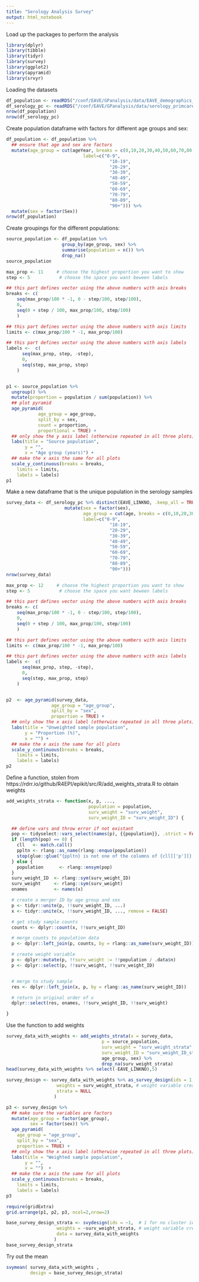 ```yaml
---
title: "Serology Analysis Survey"
output: html_notebook
---
```


Load up the packages to perform the analysis

```r
library(dplyr)
library(tibble)
library(tidyr)
library(survey)
library(ggplot2)
library(apyramid)
library(srvyr)
```



Loading the datasets

```r
df_population <- readRDS("/conf/EAVE/GPanalysis/data/EAVE_demographics_SK.rds")
df_serology_pc <- readRDS("/conf/EAVE/GPanalysis/data/serology_primcare_march22.rds")
nrow(df_population)
nrow(df_serology_pc)
```

Create population dataframe with factors for different age groups and sex:

```r
df_population <- df_population %>%
  ## ensure that age and sex are factors
  mutate(age_group = cut(ageYear, breaks = c(0,10,20,30,40,50,60,70,80,90,1000),
                             label=c("0-9", 
                                       "10-19", 
                                       "20-29",
                                       "30-39", 
                                       "40-49",
                                       "50-59",
                                       "60-69",
                                       "70-79",
                                       "80-89",
                                       "90+"))) %>%
  mutate(sex = factor(Sex))
nrow(df_population)
```

Create groupings for the different populations:

```r
source_population <- df_population %>%
                     group_by(age_group, sex) %>% 
                     summarise(population = n()) %>% 
                     drop_na()
source_population
```



```r
max_prop <- 11     # choose the highest proportion you want to show 
step <- 5           # choose the space you want beween labels 

## this part defines vector using the above numbers with axis breaks
breaks <- c(
    seq(max_prop/100 * -1, 0 - step/100, step/100), 
    0, 
    seq(0 + step / 100, max_prop/100, step/100)
    )

## this part defines vector using the above numbers with axis limits
limits <- c(max_prop/100 * -1, max_prop/100)

## this part defines vector using the above numbers with axis labels
labels <-  c(
      seq(max_prop, step, -step), 
      0, 
      seq(step, max_prop, step)
    )


p1 <- source_population %>%
  ungroup() %>% 
  mutate(proportion = population / sum(population)) %>% 
  ## plot pyramid 
  age_pyramid(
            age_group = age_group, 
            split_by = sex, 
            count = proportion, 
            proportional = TRUE) +
  ## only show the y axis label (otherwise repeated in all three plots)
  labs(title = "Source population", 
       y = "", 
       x = "Age group (years)") + 
  ## make the x axis the same for all plots 
  scale_y_continuous(breaks = breaks, 
    limits = limits, 
    labels = labels)
p1
```



Make a new dataframe that is the unique population in the serology samples


```r
survey_data <- df_serology_pc %>% distinct(EAVE_LINKNO, .keep_all = TRUE)  %>% select(EAVE_LINKNO,age,sex) %>%
                      mutate(sex = factor(sex),
                             age_group = cut(age, breaks = c(0,10,20,30,40,50,60,70,80,90,120),
                             label=c("0-9", 
                                       "10-19", 
                                       "20-29",
                                       "30-39", 
                                       "40-49",
                                       "50-59",
                                       "60-69",
                                       "70-79",
                                       "80-89",
                                       "90+"))) 
nrow(survey_data)
```


```r
max_prop <- 12     # choose the highest proportion you want to show 
step <- 5           # choose the space you want beween labels 

## this part defines vector using the above numbers with axis breaks
breaks <- c(
    seq(max_prop/100 * -1, 0 - step/100, step/100), 
    0, 
    seq(0 + step / 100, max_prop/100, step/100)
    )

## this part defines vector using the above numbers with axis limits
limits <- c(max_prop/100 * -1, max_prop/100)

## this part defines vector using the above numbers with axis labels
labels <-  c(
      seq(max_prop, step, -step), 
      0, 
      seq(step, max_prop, step)
    )


p2  <- age_pyramid(survey_data, 
                 age_group = "age_group", 
                 split_by = "sex",
                 proportion = TRUE) + 
  ## only show the x axis label (otherwise repeated in all three plots)
  labs(title = "Unweighted sample population", 
       y = "Proportion (%)", 
       x = "") + 
  ## make the x axis the same for all plots 
  scale_y_continuous(breaks = breaks, 
    limits = limits, 
    labels = labels)
p2
```

Define a function, stolen from https://rdrr.io/github/R4EPI/epikit/src/R/add_weights_strata.R to obtain weights

```r
add_weights_strata <- function(x, p, ...,
                               population = population,
                               surv_weight = "surv_weight",
                               surv_weight_ID = "surv_weight_ID") {

  ## define vars and throw error if not existant
  pop <- tidyselect::vars_select(names(p), {{population}}, .strict = FALSE)
  if (length(pop) == 0) {
    cll   <- match.call()
    ppltn <- rlang::as_name(rlang::enquo(population))
    stop(glue::glue("{ppltn} is not one of the columns of {cll[['p']]}, check spelling"))
  } else {
    population      <- rlang::ensym(pop)
  }
  surv_weight_ID  <- rlang::sym(surv_weight_ID)
  surv_weight     <- rlang::sym(surv_weight)
  onames          <- names(x)

  # create a merger ID by age group and sex
  p <- tidyr::unite(p, !!surv_weight_ID, ...)
  x <- tidyr::unite(x, !!surv_weight_ID, ..., remove = FALSE)

  # get study sample counts
  counts <- dplyr::count(x, !!surv_weight_ID)

  # merge counts to population data
  p <- dplyr::left_join(p, counts, by = rlang::as_name(surv_weight_ID))

  # create weight variable
  p <- dplyr::mutate(p, !!surv_weight := !!population / .data$n)
  p <- dplyr::select(p, !!surv_weight, !!surv_weight_ID)


  # merge to study sample
  res <- dplyr::left_join(x, p, by = rlang::as_name(surv_weight_ID))

  # return in original order of x
  dplyr::select(res, onames, !!surv_weight_ID, !!surv_weight)

}

```

Use the function to add weights 

```r
survey_data_with_weights <- add_weights_strata(x = survey_data,
                                    p = source_population,
                                    surv_weight = "surv_weight_strata",
                                    surv_weight_ID = "surv_weight_ID_strata",
                                    age_group, sex) %>%
                                    drop_na(surv_weight_strata)
head(survey_data_with_weights %>% select(-EAVE_LINKNO),5)
```



```r
survey_design <- survey_data_with_weights %>% as_survey_design(ids = 1,      # cluster ids
                   weights = surv_weight_strata, # weight variable created above
                   strata = NULL 
                  )
```



```r
p3 <- survey_design %>% 
  ## make sure the variables are factors
  mutate(age_group = factor(age_group), 
         sex = factor(sex)) %>%
  age_pyramid(
    age_group = "age_group",
    split_by = "sex", 
    proportion = TRUE) +
  ## only show the x axis label (otherwise repeated in all three plots)
  labs(title = "Weighted sample population", 
       y = "", 
       x = "")  + 
  ## make the x axis the same for all plots 
  scale_y_continuous(breaks = breaks, 
    limits = limits, 
    labels = labels)
p3
```


```r
require(gridExtra)
grid.arrange(p1, p2, p3, ncol=2,nrow=2)
```



```r
base_survey_design_strata <- svydesign(ids = ~1,  # 1 for no cluster ids
                   weights = ~surv_weight_strata, # weight variable created above
                   data = survey_data_with_weights         
                  )
base_survey_design_strata
```



Try out the mean 

```r
svymean( survey_data_with_weights ,
         design = base_survey_design_strata)
```

